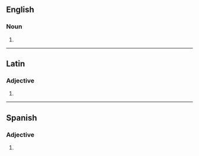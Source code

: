 {{also|oratórios|Oratórios}}
==English==

===Noun===
{{head|en|noun form}}

# {{plural of|en|oratorio}}

----

==Latin==

===Adjective===
{{la-adj-form|ōrātōriōs}}

# {{inflection of|la|ōrātōrius||acc|m|p}}

----

==Spanish==

===Adjective===
{{head|es|adjective form}}

# {{es-adj form of|oratorio|m|pl}}